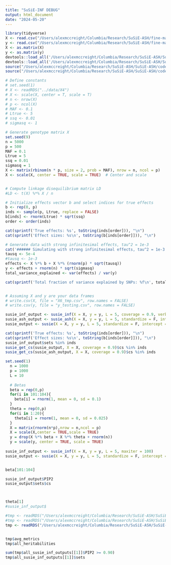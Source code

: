 ```yaml
---
title: "SuSiE-INF DEBUG"
output: html_document
date: "2024-05-20"
---
```


```r
library(tidyverse)
X <- read.csv("/Users/alexmccreight/Columbia/Research/SuSiE-ASH/fine-mapping-inf/X_matrix.csv", header = F)
y <- read.csv("/Users/alexmccreight/Columbia/Research/SuSiE-ASH/fine-mapping-inf/y_vector.csv", header = F)
X <- as.matrix(X)
y <- as.matrix(y)
devtools::load_all('/Users/alexmccreight/Columbia/Research/SuSiE-ASH/SuSiE-ASH/submodules/susieR')
devtools::load_all('/Users/alexmccreight/Columbia/Research/SuSiE-ASH/SuSiE-ASH/submodules/mr.ash.alpha')
source("/Users/alexmccreight/Columbia/Research/SuSiE-ASH/SuSiE-ASH/code/susie_versions/susie_inf.R")
source("/Users/alexmccreight/Columbia/Research/SuSiE-ASH/SuSiE-ASH/code/susie_versions/susie-ash.R")
```

```r
# Define constants
# set.seed(1)
# X <- readRDS("../data/X4")
# X <- scale(X, center = T, scale = T)
# n <- nrow(X)
# p <- ncol(X)
# MAF <- 0.1
# Ltrue <- 5
# ssq <- 0.01
# sigmasq <- 1

# Generate genotype matrix X
set.seed(9)
n = 5000
p = 500
MAF = 0.1
Ltrue = 5
ssq = 0.01
sigmasq = 1
X <- matrix(rbinom(n * p, size = 2, prob = MAF), nrow = n, ncol = p)
X <- scale(X, center = TRUE, scale = TRUE)  # Center and scale


# Compute linkage disequilibrium matrix LD
#LD <- t(X) %*% X / n

# Initialize effects vector b and select indices for true effects
b <- rep(0, p)
inds <- sample(p, Ltrue, replace = FALSE)
b[inds] <- rnorm(Ltrue) * sqrt(ssq)
order <- order(inds)

cat(sprintf('True effects: %s', toString(inds[order])), "\n")
cat(sprintf('Effect sizes: %s\n', toString(b[inds[order]])), "\n")

# Generate data with strong infinitesimal effects, tau^2 = 1e-3
cat('###### Simulating with strong infinitesimal effects, tau^2 = 1e-3 ######', "\n")
tausq <- 5e-4
#tausq <- 1e-3
effects <- X %*% b + X %*% (rnorm(p) * sqrt(tausq))
y <- effects + rnorm(n) * sqrt(sigmasq)
total_variance_explained <- var(effects) / var(y)

cat(sprintf('Total fraction of variance explained by SNPs: %f\n', total_variance_explained), "\n")


# Assuming X and y are your data frames
# write.csv(X, file = "X6_tmp.csv", row.names = FALSE)
# write.csv(y, file = "y_testing.csv", row.names = FALSE)

susie_inf_output <- susie_inf(X = X, y = y, L = 5, coverage = 0.9, verbose = F)
susie_ash_output <- susie_ash(X = X, y = y, L = 5, standardize = F, intercept = F, max_iter = 100, warm_start = 3)
susie_output <- susie(X = X, y = y, L = 5, standardize = F, intercept = F)

cat(sprintf('True effects: %s', toString(inds[order])), "\n")
cat(sprintf('Effect sizes: %s\n', toString(b[inds[order]])), "\n")
susie_inf_output$sets %in% inds
susie_get_cs(susie_output, X = X, coverage = 0.9)$cs %in% inds
susie_get_cs(susie_ash_output, X = X, coverage = 0.9)$cs %in% inds
```






```r
set.seed(1)
  n = 1000
  p = 1000
  L = 10
  
  # Betas
  beta = rep(0,p)
  for(i in 101:104){
    beta[i] = rnorm(1, mean = 0, sd = 0.1)
  }
  theta = rep(0,p)
  for(i in 1:20){
    theta[i] = rnorm(1, mean = 0, sd = 0.025)
  }
  X = matrix(rnorm(n*p),nrow = n,ncol = p)
  X = scale(X,center = TRUE,scale = TRUE)
  y = drop(X %*% beta + X %*% theta + rnorm(n))
  y = scale(y, center = TRUE, scale = TRUE)
  
susie_inf_output <- susie_inf(X = X, y = y, L = 5, maxiter = 100)
susie_output <- susie(X = X, y = y, L = 5, standardize = F, intercept = F)


beta[101:104]

susie_inf_output$PIP2
susie_output$sets$cs



theta[1]
#susie_inf_output$
```


```r
#tmp <- readRDS("/Users/alexmccreight/Columbia/Research/SuSiE-ASH/SuSiE-ASH/analysis/numIter50_Ltrue5_ssq0.01_sigmasq1_tausq1e-04")
#tmp <- readRDS("/Users/alexmccreight/Columbia/Research/SuSiE-ASH/SuSiE-ASH/analysis/numIter50_Ltrue5_ssq0.01_sigmasq1_tausq0.001")
tmp <- readRDS("/Users/alexmccreight/Columbia/Research/SuSiE-ASH/SuSiE-ASH/analysis/numIter50_Ltrue10_ssq0.01_sigmasq1_tausq1e-04")


tmp$avg_metrics
tmp$all_heritabilities

sum(tmp$all_susie_inf_outputs[[1]]$PIP2 >= 0.90)
tmp$all_susie_inf_outputs[[1]]$sets
```

